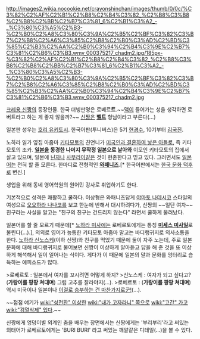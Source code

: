 http://images2.wikia.nocookie.net/crayonshinchan/images/thumb/0/0c/%C3%82%C2%AF%C2%B1%C2%B8%C2%B4%C3%82_%C2%B8%C3%B8%C2%B8%C2%BB%C2%B7%C3%81_6%C2%B1%C3%A2_-_%C3%80%C3%A5%C2%B3-%C2%B0%C2%A8%C3%80%C3%9A%C2%B5%C2%BF%C3%82%C3%B7%C2%B8%C2%A6%C3%85%C2%B8%C2%B0%C3%AD%C2%BD%C3%85%C2%B3%C2%AA%C2%B0%C3%94%C2%B4%C3%9E%C2%B7%C3%81%C2%B6%C3%B3.wmv_000375217_chadm2.jpg/185px-%C3%82%C2%AF%C2%B1%C2%B8%C2%B4%C3%82_%C2%B8%C3%B8%C2%B8%C2%BB%C2%B7%C3%81_6%C2%B1%C3%A2_-_%C3%80%C3%A5%C2%B3-%C2%B0%C2%A8%C3%80%C3%9A%C2%B5%C2%BF%C3%82%C3%B7%C2%B8%C2%A6%C3%85%C2%B8%C2%B0%C3%AD%C2%BD%C3%85%C2%B3%C2%AA%C2%B0%C3%94%C2%B4%C3%9E%C2%B7%C3%81%C2%B6%C3%B3.wmv_000375217_chadm2.jpg

[[크레용 신짱]]의 등장인물. 한국 더빙판명은 로베르'''트'''.~~[[맥]]이 들어가는 성을 생각하면 로버트라고 하는 게 좋지 않을까?~~ [[신짱]]은 '''[[벨트]]''' 형님이라고 부른다(...)

일본판 성우는 [[호리 유키토시]]. 한국어판(투니버스)은  5기 [[현경수]], 10기부터 [[김국진(성우)|김국진]].

노하라 일가 옆집 아줌마 [[키타모토]]의 친언니가 [[일본계 미국인|미국인과 결혼하여 낳은 아들]]로, 즉 키타모토의 조카. '''[[일본]]을 동경한 나머지 무작정 일본으로 날아와''' 이모인 키타모토의 집에서 살고 있으며, 일본에 [[닌자]]나 [[사무라이]]같은 것이 현존한다고 믿고 있다. 그러면서도 [[일본어]]는 전혀 할 줄 모른다. 한마디로 전형적인 '''[[와패니즈]]'''.[* 한국어판에서는 [[한류|한국 문화 덕후]]로 변신.]

생업을 위해 동네 영어학원의 원어민 강사로 취업하기도 한다.

기본적으로 성격은 쾌활하고 쿨하다. 이상형은 와패니즈답게 [[야마토 나데시코]] 스타일의 여성으로 [[오오하라 나나코]]를 보고 한눈에 반해서 대시하려다가, 신짱의 ~~일단 여자~~친구라는 사실을 알고는 "친구의 친구는 건드리지 않는다" 라면서 쿨하게 물러났다. 

일본어를 할 줄 모르기 때문에[* [[노하라 미사에]]는 로베르토에게는 통칭 '''[[몬데그린|미세스 미사일]]'''로 불린다(…).], 의외로 영어가 능통한 키타모토 아줌마 말고는 바디랭귀지로 의사소통을 한다. [[노하라 신노스케]](이하 신짱)와 친구를 먹었기 때문에 둘이 자주 노는데, 주로 일본 문화에 대해 바디랭귀지로 물어보면 신짱이 이상하게 알아듣고 답을 해 준 것을 또 이상하게 해석해서 일이 일어나는 식이다. 게다가 이 때문에 일본의 말과 문화를 엉터리로 습득하는 에피소드가 많다.

>로베르토 : 일본에서 여자를 꼬시려면 어떻게 하지?
>신노스케 : 여자가 되고 싶다고? ('''가랑이를 팡팡 쳐대며''') 그럼 고추를 잘라야지(…).
>로베르토 : ('''가랑이를 팡팡 쳐대며''') 역시 미국이나 일본이나 [[섹드립|이걸로 승부하는 건 마찬가지로군!]](…).

~~점점 얘기가 [[wiki:"성전환" 이상한]] [[wiki:"내가 고자라니" 쪽으로]] [[wiki:"고간" 가고]] [[wiki:"검열삭제" 있다]].~~

신짱에게 엉덩이별 외계인 춤을 배우는 장면에서는 신짱에게는 '부리부리'라고 써있는 의태어가 로베르토에게는 'BURI BURI' 라고 써있는 깨알같은 디테일(…)을 볼 수 있다.

